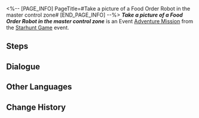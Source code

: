 <%-- [PAGE_INFO]
PageTitle=#Take a picture of a Food Order Robot in the master control zone#
[END_PAGE_INFO] --%>
{{Stub|Dialogue.}}
{{Mission Infobox
|id            = 8000133
|title         = 
|image         = <!--Mission Take a picture of a Food Order Robot in the master control zone.png-->
|type          = Adventure
|event_name    = Starhunt Game
|chapter       = 
|requirements  = [[Companion Mission]] ''[[Punklorde Mentality]]'' completed
|summary       = <!--official mission summary from Fate's Atlas-->
|characters    = Trailblazer
|startLocation = [[Herta Space Station]] - [[Master Control Zone]]
|world         = Herta Space Station
|area          = Master Control Zone
|prev          = 
|next          = 
|rewards       = 
}}
'''''Take a picture of a Food Order Robot in the master control zone''''' is an Event [[Adventure Mission]] from the [[Starhunt Game]] event.

==Steps==


<!--
==Gameplay Notes==

--><!--
==Trial Character==

-->
==Dialogue==
{{Stub Dialogue}}

{{Dialogue End}}

==Other Languages==
{{Other Languages
|en   = Take a picture of a Food Order Robot in the master control zone
|zhs  = 在主控舱段拍摄「订餐机器人」的照片
|zht  = 在主控艙段拍攝「訂餐機器人」的照片
|ja   = 主制御部分で「注文ロボット」の写真を撮る
|ko   = 메인 컨트롤 캐빈에서 「웨이터 로봇」 사진 촬영
|es   = Haz una foto de un robot repartidor de comida en la zona de mando principal
|fr   = Prendre un robot-serveur en photo dans la Zone de contrôle principale
|ru   = Сделайте снимки робота для заказа еды в Главной контрольной зоне
|th   = ถ่ายภาพ "หุ่นยนต์สั่งอาหาร" ที่ Master Control Zone
|vi   = Chụp ảnh "Robot Đặt Món" tại Khoang Điều Khiển Chính
|de   = Nimm in der Hauptkontrollzone ein Bild von einem Roboter für Essensbestellung auf.
|id   = Ambil foto "Robot Pemesanan Makanan" di Master Control Zone
|pt   = Tire uma foto de um Robô de Pedidos de Comida na Zona de Controle Principal
}}

==Change History==
{{Change History|1.1}}
